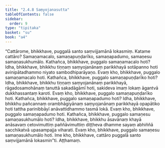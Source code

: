 ```yaml
---
title: "2.4.8 Saṃyojanasutta"
tableOfContents: false
sidebar:
  order: 9
type: "tipitaka"
basket: "su"
book: "a4"
---
```



<DynamicBreadcrumb />

<Division number="88" book="a4" bookNo="15" page="401">

<Paragraph number="597" book="a4">
“Cattārome, bhikkhave, puggalā santo saṃvijjamānā lokasmiṃ. Katame cattāro? Samaṇamacalo, samaṇapuṇḍarīko, samaṇapadumo, samaṇesu samaṇasukhumālo.
</Paragraph>

<Paragraph number="598" book="a4">
Kathañca, bhikkhave, puggalo samaṇamacalo hoti? Idha, bhikkhave, bhikkhu tiṇṇaṃ saṃyojanānaṃ parikkhayā sotāpanno hoti avinipātadhammo niyato sambodhiparāyaṇo. Evaṃ kho, bhikkhave, puggalo samaṇamacalo hoti.
</Paragraph>

<Paragraph number="599" book="a4">
Kathañca, bhikkhave, puggalo samaṇapuṇḍarīko hoti? Idha, bhikkhave, bhikkhu tiṇṇaṃ saṃyojanānaṃ parikkhayā, rāgadosamohānaṃ tanuttā sakadāgāmī hoti, sakideva imaṃ lokaṃ āgantvā dukkhassantaṃ karoti. Evaṃ kho, bhikkhave, puggalo samaṇapuṇḍarīko hoti.
</Paragraph>

<Paragraph number="600" book="a4">
Kathañca, bhikkhave, puggalo samaṇapadumo hoti? Idha, bhikkhave, bhikkhu pañcannaṃ orambhāgiyānaṃ saṃyojanānaṃ parikkhayā opapātiko hoti tattha parinibbāyī anāvattidhammo tasmā lokā. Evaṃ kho, bhikkhave, puggalo samaṇapadumo hoti.
</Paragraph>

<Paragraph number="601" book="a4">
Kathañca, bhikkhave, puggalo samaṇesu samaṇasukhumālo hoti? Idha, bhikkhave, bhikkhu āsavānaṃ khayā anāsavaṃ cetovimuttiṃ paññāvimuttiṃ diṭṭheva dhamme sayaṃ abhiññā sacchikatvā upasampajja viharati. Evaṃ kho, bhikkhave, puggalo samaṇesu samaṇasukhumālo hoti. Ime kho, bhikkhave, cattāro puggalā santo saṃvijjamānā lokasmin”ti.

</Paragraph>
</Division>

<Paragraph number="602" type="center" book="a4">
Aṭṭhamaṃ.
</Paragraph>